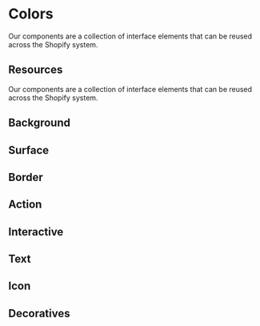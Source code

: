 
# Colors

Our components are a collection of interface elements that can be reused across
the Shopify system.

## Resources

Our components are a collection of interface elements that can be reused across
the Shopify system.

## Background

<ColorTokens colorCategory="background" />

## Surface

<ColorTokens colorCategory="surface" />

## Border

<ColorTokens colorCategory="border" />

## Action

<ColorTokens colorCategory="action" />

## Interactive

<ColorTokens colorCategory="interactive" />

## Text

<ColorTokens colorCategory="text" />

## Icon

<ColorTokens colorCategory="icon" />

## Decoratives

<ColorTokens colorCategory="decoratives" />

